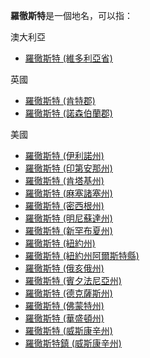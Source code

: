 '''羅徹斯特'''是一個地名，可以指：

;澳大利亞
* [[羅徹斯特_(維多利亞省)|羅徹斯特 (維多利亞省)]]

;英國
* [[羅徹斯特_(肯特郡)|羅徹斯特 (肯特郡)]]
* [[羅徹斯特_(諾森伯蘭郡)|羅徹斯特 (諾森伯蘭郡)]]

;美國
* [[羅徹斯特_(伊利諾州)|羅徹斯特 (伊利諾州)]]
* [[羅徹斯特_(印第安那州)|羅徹斯特 (印第安那州)]]
* [[羅徹斯特_(肯塔基州)|羅徹斯特 (肯塔基州)]]
* [[羅徹斯特_(麻塞諸塞州)|羅徹斯特 (麻塞諸塞州)]]
* [[羅徹斯特_(密西根州)|羅徹斯特 (密西根州)]]
* [[羅徹斯特_(明尼蘇達州)|羅徹斯特 (明尼蘇達州)]]
* [[羅徹斯特_(新罕布夏州)|羅徹斯特 (新罕布夏州)]]
* [[羅徹斯特_(紐約州)|羅徹斯特 (紐約州)]]
* [[羅徹斯特_(紐約州阿爾斯特縣)|羅徹斯特 (紐約州阿爾斯特縣)]]
* [[羅徹斯特_(俄亥俄州)|羅徹斯特 (俄亥俄州)]]
* [[羅徹斯特_(賓夕法尼亞州)|羅徹斯特 (賓夕法尼亞州)]]
* [[羅徹斯特_(德克薩斯州)|羅徹斯特 (德克薩斯州)]]
* [[羅徹斯特_(佛蒙特州)|羅徹斯特 (佛蒙特州)]]
* [[羅徹斯特_(華盛頓州)|羅徹斯特 (華盛頓州)]]
* [[羅徹斯特_(威斯康辛州)|羅徹斯特 (威斯康辛州)]]
* [[羅徹斯特鎮_(威斯康辛州)|羅徹斯特鎮 (威斯康辛州)]]

{{disambig|Cat=四字地名消歧义}}
